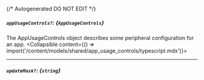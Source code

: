 {/* Autogenerated DO NOT EDIT  */}

##### `appUsageControls?`: *{`AppUsageControls`}*
The AppUsageControls object describes some peripheral configuration for an app.
<Collapsible content={() => import('/content/models/shared/app_usage_controls/typescript.mdx')}>
</Collapsible>

---
##### `updateMask?`: *{`string`}*

